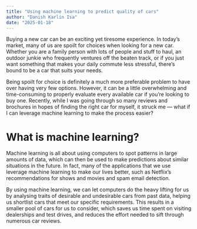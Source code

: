 ```yaml
---
title: "Using machine learning to predict quality of cars"
author: "Danish Karlin Isa"
date: "2025-01-18"
---
```


Buying a new car can be an exciting yet tiresome experience.
In today's market, many of us are spoilt for choices when looking for a new car.
Whether you are a family person with lots of people and stuff to haul,
an outdoor junkie who frequently ventures off the beaten track,
or if you just want something that makes your daily commute less stressful,
there's bound to be a car that suits your needs.

Being spoilt for choice is definitely a much more preferable problem to have
over having very few options. 
However, it can be a little overwhelming and time-consuming 
to properly evaluate every available car if you're looking to buy one.
Recently, while I was going through so many reviews and brochures in hopes of
finding the right car for myself, it struck me —
what if I can leverage machine learning to make the process easier?

# What is machine learning?

Machine learning is all about using computers to spot patterns in large amounts of data,
which can then be used to make predictions about similar situations in the future.
In fact, many of the applications that we use leverage machine learning
to make our lives better, 
such as Netflix's recommendations for shows and movies and spam email detection.

By using machine learning, we can let computers do the heavy lifting for us by
analysing traits of desirable and undesirable cars from past data,
helping us shortlist cars that meet our specific requirements.
This results in a smaller pool of cars for us to consider,
which saves us time spent on visiting dealerships and test drives,
and reduces the effort needed to sift through numerous car reviews.